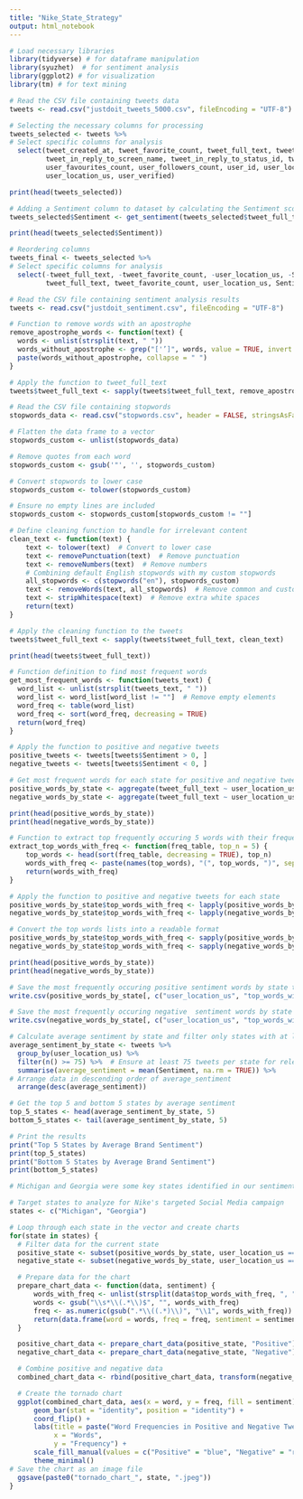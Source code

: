 ```yaml
---
title: "Nike_State_Strategy"
output: html_notebook
---
```


```r
# Load necessary libraries
library(tidyverse) # for dataframe manipulation
library(syuzhet)  # for sentiment analysis
library(ggplot2) # for visualization
library(tm) # for text mining

# Read the CSV file containing tweets data
tweets <- read.csv("justdoit_tweets_5000.csv", fileEncoding = "UTF-8")

# Selecting the necessary columns for processing
tweets_selected <- tweets %>%
# Select specific columns for analysis
  select(tweet_created_at, tweet_favorite_count, tweet_full_text, tweet_id,
         tweet_in_reply_to_screen_name, tweet_in_reply_to_status_id, tweet_retweet_count,
         user_favourites_count, user_followers_count, user_id, user_location,
         user_location_us, user_verified)

print(head(tweets_selected))

# Adding a Sentiment column to dataset by calculating the Sentiment score using Syuzhet
tweets_selected$Sentiment <- get_sentiment(tweets_selected$tweet_full_text, method="syuzhet")

print(head(tweets_selected$Sentiment))

# Reordering columns
tweets_final <- tweets_selected %>%
# Select specific columns for analysis
  select(-tweet_full_text, -tweet_favorite_count, -user_location_us, -Sentiment,
         tweet_full_text, tweet_favorite_count, user_location_us, Sentiment)

# Read the CSV file containing sentiment analysis results
tweets <- read.csv("justdoit_sentiment.csv", fileEncoding = "UTF-8")

# Function to remove words with an apostrophe
remove_apostrophe_words <- function(text) {
  words <- unlist(strsplit(text, " "))
  words_without_apostrophe <- grep("['’]", words, value = TRUE, invert = TRUE)
  paste(words_without_apostrophe, collapse = " ")
}

# Apply the function to tweet_full_text
tweets$tweet_full_text <- sapply(tweets$tweet_full_text, remove_apostrophe_words)

# Read the CSV file containing stopwords
stopwords_data <- read.csv("stopwords.csv", header = FALSE, stringsAsFactors = FALSE)

# Flatten the data frame to a vector
stopwords_custom <- unlist(stopwords_data)

# Remove quotes from each word
stopwords_custom <- gsub('"', '', stopwords_custom)

# Convert stopwords to lower case
stopwords_custom <- tolower(stopwords_custom)

# Ensure no empty lines are included
stopwords_custom <- stopwords_custom[stopwords_custom != ""]

# Define cleaning function to handle for irrelevant content
clean_text <- function(text) {
    text <- tolower(text)  # Convert to lower case
    text <- removePunctuation(text)  # Remove punctuation
    text <- removeNumbers(text)  # Remove numbers
    # Combining default English stopwords with my custom stopwords
    all_stopwords <- c(stopwords("en"), stopwords_custom)
    text <- removeWords(text, all_stopwords)  # Remove common and custom stopwords
    text <- stripWhitespace(text)  # Remove extra white spaces
    return(text)
}

# Apply the cleaning function to the tweets
tweets$tweet_full_text <- sapply(tweets$tweet_full_text, clean_text)

print(head(tweets$tweet_full_text))

# Function definition to find most frequent words
get_most_frequent_words <- function(tweets_text) {
  word_list <- unlist(strsplit(tweets_text, " "))
  word_list <- word_list[word_list != ""]  # Remove empty elements
  word_freq <- table(word_list)
  word_freq <- sort(word_freq, decreasing = TRUE)
  return(word_freq)
}

# Apply the function to positive and negative tweets
positive_tweets <- tweets[tweets$Sentiment > 0, ]
negative_tweets <- tweets[tweets$Sentiment < 0, ]

# Get most frequent words for each state for positive and negative tweets
positive_words_by_state <- aggregate(tweet_full_text ~ user_location_us, data = positive_tweets, FUN = function(x) get_most_frequent_words(paste(x, collapse = " ")))
negative_words_by_state <- aggregate(tweet_full_text ~ user_location_us, data = negative_tweets, FUN = function(x) get_most_frequent_words(paste(x, collapse = " ")))

print(head(positive_words_by_state))
print(head(negative_words_by_state))

# Function to extract top frequently occuring 5 words with their frequency
extract_top_words_with_freq <- function(freq_table, top_n = 5) {
    top_words <- head(sort(freq_table, decreasing = TRUE), top_n)
    words_with_freq <- paste(names(top_words), "(", top_words, ")", sep = "")
    return(words_with_freq)
}

# Apply the function to positive and negative tweets for each state
positive_words_by_state$top_words_with_freq <- lapply(positive_words_by_state$tweet_full_text, extract_top_words_with_freq)
negative_words_by_state$top_words_with_freq <- lapply(negative_words_by_state$tweet_full_text, extract_top_words_with_freq)

# Convert the top words lists into a readable format
positive_words_by_state$top_words_with_freq <- sapply(positive_words_by_state$top_words_with_freq, paste, collapse = ", ")
negative_words_by_state$top_words_with_freq <- sapply(negative_words_by_state$top_words_with_freq, paste, collapse = ", ")

print(head(positive_words_by_state))
print(head(negative_words_by_state))

# Save the most frequently occuring positive sentiment words by state table to a CSV file
write.csv(positive_words_by_state[, c("user_location_us", "top_words_with_freq")], "top_positive_words_by_state_sentiments.csv", row.names = FALSE)

# Save the most frequently occuring negative  sentiment words by state table to a CSV file
write.csv(negative_words_by_state[, c("user_location_us", "top_words_with_freq")], "top_negative_words_by_state_sentiments.csv", row.names = FALSE)

# Calculate average sentiment by state and filter only states with at least 75 tweets
average_sentiment_by_state <- tweets %>%
  group_by(user_location_us) %>%
  filter(n() >= 75) %>%  # Ensure at least 75 tweets per state for relevance
  summarise(average_sentiment = mean(Sentiment, na.rm = TRUE)) %>%
# Arrange data in descending order of average_sentiment
  arrange(desc(average_sentiment))

# Get the top 5 and bottom 5 states by average sentiment
top_5_states <- head(average_sentiment_by_state, 5)
bottom_5_states <- tail(average_sentiment_by_state, 5)

# Print the results
print("Top 5 States by Average Brand Sentiment")
print(top_5_states)
print("Bottom 5 States by Average Brand Sentiment")
print(bottom_5_states)

# Michigan and Georgia were some key states identified in our sentiment analysis

# Target states to analyze for Nike's targeted Social Media campaign
states <- c("Michigan", "Georgia")

# Loop through each state in the vector and create charts
for(state in states) {
  # Filter data for the current state
  positive_state <- subset(positive_words_by_state, user_location_us == state)
  negative_state <- subset(negative_words_by_state, user_location_us == state)

  # Prepare data for the chart
  prepare_chart_data <- function(data, sentiment) {
      words_with_freq <- unlist(strsplit(data$top_words_with_freq, ", "))
      words <- gsub("\\s*\\(.*\\)$", "", words_with_freq)
      freq <- as.numeric(gsub(".*\\((.*)\\)", "\\1", words_with_freq))
      return(data.frame(word = words, freq = freq, sentiment = sentiment))
  }

  positive_chart_data <- prepare_chart_data(positive_state, "Positive")
  negative_chart_data <- prepare_chart_data(negative_state, "Negative")

  # Combine positive and negative data
  combined_chart_data <- rbind(positive_chart_data, transform(negative_chart_data, freq = -freq))

  # Create the tornado chart
  ggplot(combined_chart_data, aes(x = word, y = freq, fill = sentiment)) +
      geom_bar(stat = "identity", position = "identity") +
      coord_flip() +
      labs(title = paste("Word Frequencies in Positive and Negative Tweets for", state),
           x = "Words",
           y = "Frequency") +
      scale_fill_manual(values = c("Positive" = "blue", "Negative" = "red")) +
      theme_minimal()
# Save the chart as an image file
  ggsave(paste0("tornado_chart_", state, ".jpeg"))
}
```